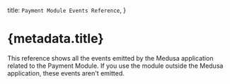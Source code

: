
  title: `Payment Module Events Reference`,
}

# {metadata.title}

This reference shows all the events emitted by the Medusa application related to the Payment Module. If you use the module outside the Medusa application, these events aren't emitted. 

<Content />